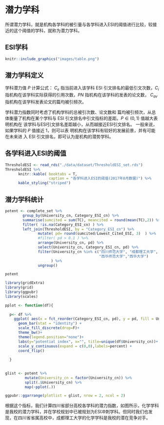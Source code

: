 # 潜力学科 {#potential}

所谓潜力学科，就是机构各学科的被引量与各学科进入ESI的阈值进行比较，较接近的这个阈值的学科，就称为潜力学科。

## ESI学科

```r
knitr::include_graphics("images/table.png")
```

## 潜力学科定义

学科潜力值 $P$ 计算公式：
\begin{align}
    P  &= 1- \log\left( \frac{C_e}{PN \times C_{av} } \right) \\
       &= 1- \log\left( \frac{C_e}{C_i} \right) 
\end{align}
$C_e$ 指当前进入该学科 ESI
引文排名的最低引文次数，$C_i$ 指机构在该学科实际获得的引用次数，$PN$ 指机构在该学科的发表的论文数，
$C_{av}$ 指机构在该学科发表论文的篇均被引频次。




学科潜力指数同时考虑了机构学科的总被引次数、论文数和
篇均被引频次，从总体衡量了机构在某个学科与 ESI
引文排名中引文指标的差距。$P \in (0, 1)$ 值越大表明机构在
该学科与ESI引文排名差距越小，从而越接近ESI引文排名。
一般来说，如果学科的 $P$ 值接近 1，则可以表
明机构在该学科有较好的发展前景，并有可能在未来进
入 ESI 引文排名，即可认为是机构的潜势学科。

## 各学科进入ESI的阈值
```r
ThresholdESI <- read_rds("./data/dataset/ThresholdESI_set.rds")
ThresholdESI %>% 
      knitr::kable( booktabs = T, 
                    caption = "各学科进入ESI的阈值(2017年8月数据)") %>%
      kable_styling("striped")
```


## 潜力学科统计

```r
potent <- complete_set %>% 
        group_by(University_cn, Category_ESI_cn) %>%
        summarise(sumcited = sum(TC), meancited = round(mean(TC),2)) %>%
        filter( !is.na(Category_ESI_cn) ) %>%
        left_join(ThresholdESI, by = "Category_ESI_cn") %>%
               mutate( pd= round(sumcited/Lowest_Cited_ESI, 3)  ) %>%
               #filter( pd > 0.1 ) %>%
               arrange(University_cn, pd) %>%
               select(University_cn, Category_ESI_cn, pd) %>%
               filter(University_cn %in% c("四川师范大学", "成都理工大学",   
                                           "西华师范大学","西华大学")
                     ) %>% 
               ungroup()  

```


```r
potent
```






```r
library(gridExtra)
library(grid)
library(ggpubr)
library(scales) 

pplot <- function(df){
  
  p<- df %>% 
    ggplot( aes(x = fct_reorder(Category_ESI_cn, pd), y = pd, fill = University_cn, width=0.75)) +
      geom_bar(stat = "identity") +
      scale_fill_discrete(drop=F)+ 
      theme_bw()+
      theme(legend.position="none")+
      labs(y="potential index", x="", title=unique(df$University_cn))+
      scale_y_continuous(expand = c(0,0),labels=percent) +
      coord_flip()
  
  }
     
     
glist <- potent %>% 
         mutate(University_cn = factor(University_cn)) %>%             
         split(.$University_cn) %>% 
         map(~pplot(.))  

ggpubr::ggarrange(plotlist = glist, nrow = 2, ncol = 2) 

```

根据这个指标，我们计算四川省部分高校各学科的潜力指数，如图所示，化学学科是我校的潜力学科，并在学校规划中已被规划为ESI冲刺学科。但同时我们也发现，在四川省省属高校中，成都理工大学的化学学科是我校的潜在竞争对手。
